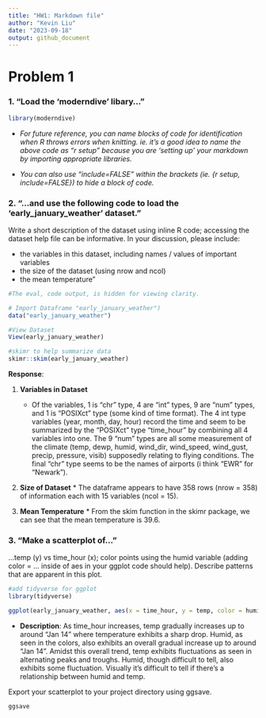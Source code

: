 ```yaml
---
title: "HW1: Markdown file"
author: "Kevin Liu"
date: "2023-09-18"
output: github_document
---
```


# Problem 1

### 1. "Load the 'moderndive' libary..."
```r
library(moderndive)
```

  *   _For future reference, you can name blocks of code for identification when R throws errors when knitting. ie. it's a good idea to name the above code as "r setup" because you are 'setting up' your markdown by importing appropriate libraries._

  *   _You can also use "include=FALSE" within the brackets (ie. {r setup, include=FALSE}) to hide a block of code._

### 2. "...and use the following code to load the 'early_january_weather' dataset." 

Write a short description of the dataset using inline R code; accessing the dataset help file can be informative. In your discussion, please include:

*   the variables in this dataset, including names / values of important variables
*   the size of the dataset (using nrow and ncol)
*   the mean temperature"
```r
#The eval, code output, is hidden for viewing clarity.

# Import Dataframe "early_january_weather")
data("early_january_weather")

#View Dataset
View(early_january_weather)

#skimr to help summarize data
skimr::skim(early_january_weather)

```
__Response__: 

1.  __Variables in Dataset__
    *   Of the variables, 1 is "chr" type, 4 are "int" types, 9 are "num" types, and 1 is "POSIXct" type (some kind of time format). The 4 int type variables (year, month, day, hour) record the time and seem to be summarized by the "POSIXct" type "time_hour" by combining all 4 variables into one. The 9 "num" types are all some measurement of the climate (temp, dewp, humid, wind_dir, wind_speed, wind_gust, precip, pressure, visib) supposedly relating to flying conditions. The final "chr" type seems to be the names of airports (i think "EWR" for "Newark").

2.   __Size of Dataset__
    *   The dataframe appears to have 358 rows (nrow = 358) of information each with 15 variables (ncol = 15).

3.   __Mean Temperature__
    *   From the skim function in the skimr package, we can see that the mean temperature is 39.6.
    
### 3. "Make a scatterplot of..."

...temp (y) vs time_hour (x); color points using the humid variable (adding color = ... inside of aes in your ggplot code should help). Describe patterns that are apparent in this plot.

```r
#add tidyverse for ggplot
library(tidyverse)
```


```r
ggplot(early_january_weather, aes(x = time_hour, y = temp, color = humid)) + geom_point()
```

* __Description__: As time_hour increases, temp gradually increases up to around "Jan 14" where temperature exhibits a sharp drop. Humid, as seen in the colors, also exhibits an overall gradual increase up to around "Jan 14". Amidst this overall trend, temp exhibits fluctuations as seen in alternating peaks and troughs. Humid, though difficult to tell, also exhibits some fluctuation. Visually it's difficult to tell if there's a relationship between humid and temp. 

Export your scatterplot to your project directory using ggsave.

```r
ggsave
```


